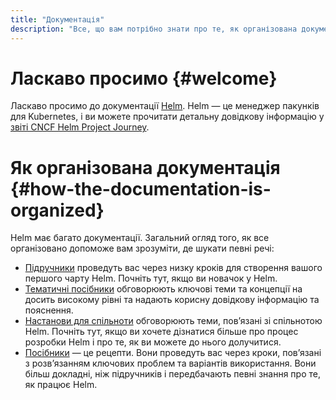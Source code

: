 ```yaml
---
title: "Документація"
description: "Все, що вам потрібно знати про те, як організована документація."
---
```


# Ласкаво просимо {#welcome}

Ласкаво просимо до документації [Helm](https://helm.sh/). Helm — це менеджер пакунків для Kubernetes, і ви можете прочитати детальну довідкову інформацію у [звіті CNCF Helm Project Journey](https://www.cncf.io/cncf-helm-project-journey/).

# Як організована документація {#how-the-documentation-is-organized}

Helm має багато документації. Загальний огляд того, як все організовано допоможе вам зрозуміти, де шукати певні речі:

- [Підручники](/chart_template_guide/getting_started.md) проведуть вас через низку кроків для створення вашого першого чарту Helm. Почніть тут, якщо ви новачок у Helm.
- [Тематичні посібники](/topics/index.mdx) обговорюють ключові теми та концепції на досить високому рівні та надають корисну довідкову інформацію та пояснення.
- [Настанови для спільноти](/community/index.mdx) обговорюють теми, повʼязані зі спільнотою Helm. Почніть тут, якщо ви хочете дізнатися більше про процес розробки Helm і про те, як ви можете до нього долучитися.
- [Посібники](/howto/index.mdx) — це рецепти. Вони проведуть вас через кроки, повʼязані з розвʼязанням ключових проблем та варіантів використання. Вони більш докладні, ніж підручників і передбачають певні знання про те, як працює Helm.


<DocCardList />